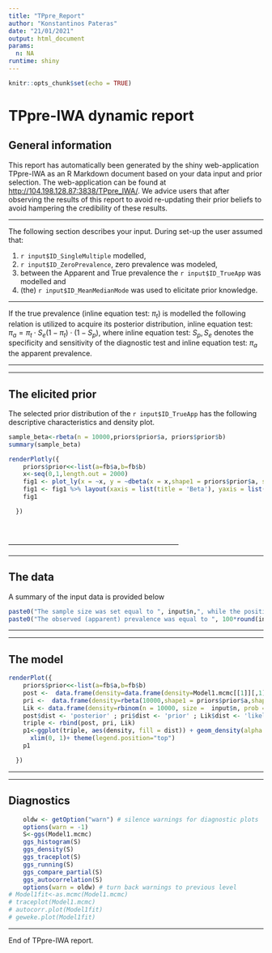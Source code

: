 ```yaml
---
title: "TPpre_Report"
author: "Konstantinos Pateras"
date: "21/01/2021"
output: html_document
params: 
  n: NA
runtime: shiny
---
```



```r
knitr::opts_chunk$set(echo = TRUE)
```
# TPpre-IWA dynamic report

## General information

This report has automatically been generated by the shiny web-application TPpre-IWA as an R Markdown document based on your data input and prior selection. The web-application can be found at <http://104.198.128.87:3838/TPpre_IWA/>. We advice users that after observing the results of this report to avoid re-updating their prior beliefs to avoid hampering the credibility of these results.

------------------------------------------------------------------------

The following section describes your input. During set-up the user assumed that:

1.  `r input$ID_SingleMultiple` modelled,
2.  `r input$ID_ZeroPrevalence`, zero prevalence was modeled,
3.  between the Apparent and True prevalence the `r input$ID_TrueApp` was modelled and
4.  (the) `r input$ID_MeanMedianMode` was used to elicitate prior knowledge.

------------------------------------------------------------------------

If the true prevalence (inline equation test: $\pi_{t}$) is modelled the following relation is utilized to acquire its posterior distribution, inline equation test: $\pi_{a} = \pi_{t}\cdot S_{e}(1-\pi_{t})\cdot (1-S_{p})$, where inline equation test: $S_{p},S_{e}$ denotes the specificity and sensitivity of the diagnostic test and inline equation test: $\pi_{a}$ the apparent prevalence.

------------------------------------------------------------------------

------------------------------------------------------------------------

## The elicited prior

The selected prior distribution of the `r input$ID_TrueApp` has the following descriptive characteristics and density plot.

```r
sample_beta<-rbeta(n = 10000,priors$prior$a, priors$prior$b)
summary(sample_beta)
```

```r
renderPlotly({
    priors$prior<<-list(a=fb$a,b=fb$b)
    x<-seq(0,1,length.out = 2000)
    fig1 <- plot_ly(x = ~x, y = ~dbeta(x = x,shape1 = priors$prior$a, shape2 = priors$prior$b), type = 'scatter', mode = 'lines', fill = 'tozeroy', width=input$dimens, height=input$dimens)
    fig1 <- fig1 %>% layout(xaxis = list(title = 'Beta'), yaxis = list(title = 'Density'))
    fig1

  })
```
<br>
<br>
------------------------------------------------------------------------

------------------------------------------------------------------------

## The data

A summary of the input data is provided below

```r
paste0("The sample size was set equal to ", input$n,", while the positive subjects were set equal to ",input$y)
paste0("The observed (apparent) prevalence was equal to ", 100*round(input$y/input$n,4),"%")
```
------------------------------------------------------------------------

------------------------------------------------------------------------

## The model

```r
renderPlot({
    priors$prior<<-list(a=fb$a,b=fb$b)
    post <-  data.frame(density=data.frame(density=Model1.mcmc[[1]][,1])[,1])
    pri <-  data.frame(density=rbeta(10000,shape1 = priors$prior$a,shape2=priors$prior$b))
    Lik <- data.frame(density=rbinom(n = 10000, size =  input$n, prob = input$y/input$n)/input$n)
    post$dist <- 'posterior' ; pri$dist <- 'prior' ; Lik$dist <- 'likelihood'
    triple <- rbind(post, pri, Lik)
    p1<-ggplot(triple, aes(density, fill = dist)) + geom_density(alpha = 0.2)+
      xlim(0, 1)+ theme(legend.position="top")
    p1

  })
```




------------------------------------------------------------------------

------------------------------------------------------------------------

## Diagnostics

```r
    oldw <- getOption("warn") # silence warnings for diagnostic plots
    options(warn = -1)
    S<-ggs(Model1.mcmc)
    ggs_histogram(S)
    ggs_density(S)
    ggs_traceplot(S)
    ggs_running(S)
    ggs_compare_partial(S)
    ggs_autocorrelation(S)
    options(warn = oldw) # turn back warnings to previous level
# Model1fit<-as.mcmc(Model1.mcmc)
# traceplot(Model1.mcmc)
# autocorr.plot(Model1fit)
# geweke.plot(Model1fit)
```

------------------------------------------------------------------------

End of TPpre-IWA report.
